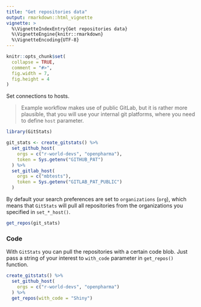 ```yaml
---
title: "Get repositories data"
output: rmarkdown::html_vignette
vignette: >
  %\VignetteIndexEntry{Get repositories data}
  %\VignetteEngine{knitr::rmarkdown}
  %\VignetteEncoding{UTF-8}
---
```


```r
knitr::opts_chunk$set(
  collapse = TRUE,
  comment = "#>",
  fig.width = 7,
  fig.height = 4
)
```

Set connections to hosts.

> Example workflow makes use of public GitLab, but it is rather more plausible, that you will use your internal git platforms, where you need to define `host` parameter.

```r
library(GitStats)

git_stats <- create_gitstats() %>%
  set_github_host(
    orgs = c("r-world-devs", "openpharma"),
    token = Sys.getenv("GITHUB_PAT")
  ) %>%
  set_gitlab_host(
    orgs = c("mbtests"),
    token = Sys.getenv("GITLAB_PAT_PUBLIC")
  )
```

By default your search preferences are set to `organizations` (`org`), which means that `GitStats` will pull all repositories from the organizations you specified in `set_*_host()`.

```r
get_repos(git_stats)
```

### Code

With `GitStats` you can pull the repositories with a certain code blob. Just pass a string of your interest to `with_code` parameter in `get_repos()` function.

```r
create_gitstats() %>%
  set_github_host(
    orgs = c("r-world-devs", "openpharma")
  ) %>% 
  get_repos(with_code = "Shiny")
```
